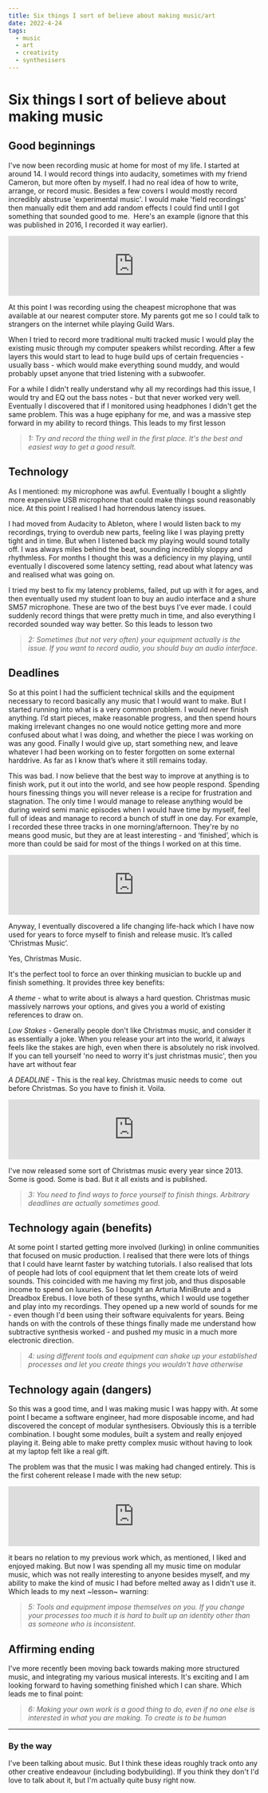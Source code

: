 ```yaml
---
title: Six things I sort of believe about making music/art
date: 2022-4-24
tags:
  - music
  - art
  - creativity
  - synthesisers
---
```


# Six things I sort of believe about making music

## Good beginnings

I've now been recording music at home for most of my life. I started at around 14. I would record things into audacity, sometimes with my friend Cameron, but more often by myself. I had no real idea of how to write, arrange, or record music. Besides a few covers I would mostly record incredibly abstruse 'experimental music'. I would make 'field recordings' then manually edit them and add random effects I could find until I got something that sounded good to me.  Here's an example (ignore that this was published in 2016, I recorded it way earlier).

<iframe style="border: 0; width: 100%; height: 120px;" src="https://bandcamp.com/EmbeddedPlayer/album=3141982008/size=large/bgcol=ffffff/linkcol=0687f5/tracklist=false/artwork=small/track=4009456494/transparent=true/" seamless><a href="https://johnwhiles.bandcamp.com/album/pointless-deeds">pointless deeds by John Whiles</a></iframe>

At this point I was recording using the cheapest microphone that was available at our nearest computer store. My parents got me so I could talk to strangers on the internet while playing Guild Wars.

When I tried to record more traditional multi tracked music I would play the existing music through my computer speakers whilst recording. After a few layers this would start to lead to huge build ups of certain frequencies - usually bass - which would make everything sound muddy, and would probably upset anyone that tried listening with a subwoofer.

For a while I didn't really understand why all my recordings had this issue, I would try and EQ out the bass notes - but that never worked very well. Eventually I discovered that if I monitored using headphones I didn't get the same problem. This was a huge epiphany for me, and was a massive step forward in my ability to record things. This leads to my first lesson

> *1: Try and record the thing well in the first place. It's the best and easiest way to get a good result.*

## Technology

As I mentioned: my microphone was awful. Eventually I bought a slightly more expensive USB microphone that could make things sound reasonably nice. At this point I realised I had horrendous latency issues.

I had moved from Audacity to Ableton, where I would listen back to my recordings, trying to overdub new parts, feeling like I was playing pretty tight and in time. But when I listened back my playing would sound totally off. I was always miles behind the beat, sounding incredibly sloppy and rhythmless. For months I thought this was a deficiency in my playing, until eventually I discovered some latency setting, read about what latency was and realised what was going on.

I tried my best to fix my latency problems, failed, put up with it for ages, and then eventually used my student loan to buy an audio interface and a shure SM57 microphone. These are two of the best buys I’ve ever made. I could suddenly record things that were pretty much in time, and also everything I recorded sounded way way better. So this leads to lesson two

> *2: Sometimes (but not very often) your equipment actually is the issue. If you want to record audio, you should buy an audio interface.*

## Deadlines

So at this point I had the sufficient technical skills and the equipment necessary to record basically any music that I would want to make. But I started running into what is a very common problem. I would never finish anything. I’d start pieces, make reasonable progress, and then spend hours making irrelevant changes no one would notice getting more and more confused about what I was doing, and whether the piece I was working on was any good. Finally I would give up, start something new, and leave whatever I had been working on to fester forgotten on some external harddrive. As far as I know that’s where it still remains today.

This was bad. I now believe that the best way to improve at anything is to finish work, put it out into the world, and see how people respond. Spending hours finessing things you will never release is a recipe for frustration and stagnation. The only time I would manage to release anything would be during weird semi manic episodes when I would have time by myself, feel full of ideas and manage to record a bunch of stuff in one day. For example, I recorded these three tracks in one morning/afternoon. They're by no means good music, but they are at least interesting - and ‘finished’, which is more than could be said for most of the things I worked on at this time.

<iframe style="border: 0; width: 100%; height: 120px;" src="https://bandcamp.com/EmbeddedPlayer/album=4265090986/size=large/bgcol=ffffff/linkcol=0687f5/tracklist=false/artwork=small/transparent=true/" seamless><a href="https://johnwhiles.bandcamp.com/album/late-september">Late September by John Whiles</a></iframe>

Anyway, I eventually discovered a life changing life-hack which I have now used for years to force myself to finish and release music. It’s called ‘Christmas Music’.

Yes, Christmas Music.

It's the perfect tool to force an over thinking musician to buckle up and finish something. It provides three key benefits:

_A theme_ - what to write about is always a hard question. Christmas music massively narrows your options, and gives you a world of existing references to draw on.

_Low Stakes_ - Generally people don't like Christmas music, and consider it as essentially a joke. When you release your art into the world, it always feels like the stakes are high, even when there is absolutely no risk involved. If you can tell yourself 'no need to worry it's just christmas music', then you have art without fear

_A DEADLINE_ - This is the real key. Christmas music needs to come  out before Christmas. So you have to finish it. Voila.

<iframe style="border: 0; width: 100%; height: 120px;" src="https://bandcamp.com/EmbeddedPlayer/album=1456816301/size=large/bgcol=ffffff/linkcol=0687f5/tracklist=false/artwork=small/track=3532821321/transparent=true/" seamless><a href="https://johnwhiles.bandcamp.com/album/the-second-christmas-another-winters-evening-with-john-whiles-were-our-hearts-ever-so-cold">The Second Christmas: Another Winter&#39;s Evening with John Whiles: Were Our Hearts Ever so Cold? by John Whiles</a></iframe>

I've now released some sort of Christmas music every year since 2013. Some is good. Some is bad. But it all exists and is published.

> *3: You need to find ways to force yourself to finish things. Arbitrary deadlines are actually sometimes good.*

## Technology again (benefits)

At some point I started getting more involved (lurking) in online communities that focused on music production. I realised that there were lots of things that I could have learnt faster by watching tutorials. I also realised that lots of people had lots of cool equipment that let them create lots of weird sounds. This coincided with me having my first job, and thus disposable income to spend on luxuries. So I bought an Arturia MiniBrute and a Dreadbox Erebus. I love both of these synths, which I would use together and play into my recordings. They opened up a new world of sounds for me - even though I'd been using their software equivalents for years. Being hands on with the controls of these things finally made me understand how subtractive synthesis worked - and pushed my music in a much more electronic direction.

> *4: using different tools and equipment can shake up your established processes and let you create things you wouldn't have otherwise*

## Technology again (dangers)

So this was a good time, and I was making music I was happy with. At some point I became a software engineer, had more disposable income, and had discovered the concept of modular synthesisers. Obviously this is a terrible combination. I bought some modules, built a system and really enjoyed playing it. Being able to make pretty complex music without having to look at my laptop felt like a real gift.

The problem was that the music I was making had changed entirely. This is the first coherent release I made with the new setup:

<iframe style="border: 0; width: 100%; height: 120px;" src="https://bandcamp.com/EmbeddedPlayer/album=313933251/size=large/bgcol=ffffff/linkcol=0687f5/tracklist=false/artwork=small/transparent=true/" seamless><a href="https://johnwhiles.bandcamp.com/album/turning-to-ice">Turning to Ice by John Whiles</a></iframe>

it bears no relation to my previous work which, as mentioned, I liked and enjoyed making. But now I was spending all my music time on modular music, which was not really interesting to anyone besides myself, and my ability to make the kind of music I had before melted away as I didn't use it. Which leads to my next ~lesson~ warning:

> *5: Tools and equipment impose themselves on you. If you change your processes too much it is hard to built up an identity other than as someone who is inconsistent.*

## Affirming ending

I've more recently been moving back towards making more structured music, and integrating my various musical interests. It's exciting and I am looking forward to having something finished which I can share. Which leads me to final point:

> *6: Making your own work is a good thing to do, even if no one else is interested in what you are making. To create is to be human*


---


### By the way

I've been talking about music. But I think these ideas roughly track onto any other creative endeavour (including bodybuilding). If you think they don't I'd love to talk about it, but I'm actually quite busy right now.

